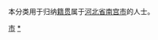 {{Catnav|頁面分類|各種主題的頁面分類|依中国各省来作的分类|各地中国人|河北人|邢台人}}
{{Catnav|頁面分類|人物|各國人物|中国人|各地中国人|河北人|邢台人}}

本分类用于归纳[[籍贯|籍贯]]属于[[河北省|河北省]][[南宫市|南宫市]]的人士。

[[Category:邢台人|市]]
[[Category:南宫市|*]]